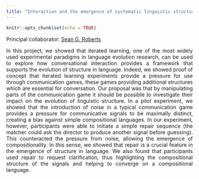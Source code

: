 ```yaml
---
title: "Interaction and the emergence of systematic linguistic structure"
---
```


```r
knitr::opts_chunk$set(echo = TRUE)
```

<style>
body {
  text-align: justify}

h1 {
  text-align: center
}
</style>



Principal collaborator: [Sean G. Roberts](https://orcid.org/0000-0001-5990-9161)


In this project, we showed that iterated learning, one of the most widely used experimental paradigms in language evolution research, can be used to explore how conversational interaction provides a framework that supports the evolution of structure in language. Indeed, we showed proof of concept that iterated learning experiments provide a pressure for use through communication games, these games providing additional structures which are essential for conversation. Our proposal was that by manipulating parts of the communication game it should be possible to investigate their impact on the evolution of linguistic structure. In a pilot experiment, we showed that the introduction of noise in a typical communication game provides a pressure for communicative signals to be maximally distinct, creating a bias against simple compositional languages. In our experiment, however, participants were able to initiate a simple repair sequence (the matcher could ask the director to produce another signal before
guessing). This counteracted the pressure from noise, allowing the emergence of compositionality. In this sense, we showed that repair is a crucial feature in the emergence of structure in language. We also found that participants used repair to request clarification, thus highlighting the compositional structure of the signals and helping to converge on a compositional language.
